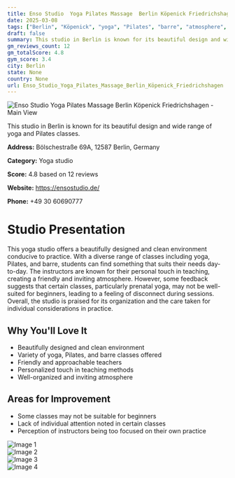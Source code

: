 ```yaml
---
title: Enso Studio  Yoga Pilates Massage  Berlin Köpenick Friedrichshagen
date: 2025-03-08
tags: ["Berlin", "Köpenick", "yoga", "Pilates", "barre", "atmosphere", "cleanliness", "Berlin"]  
draft: false
summary: This studio in Berlin is known for its beautiful design and wide range of yoga and Pilates classes.
gm_reviews_count: 12
gm_totalScore: 4.8
gym_score: 3.4
city: Berlin
state: None
country: None
url: Enso_Studio_Yoga_Pilates_Massage_Berlin_Köpenick_Friedrichshagen
---
```


<div className="aspect-[16/9] relative my-8">
  <img 
    src="https://lh5.googleusercontent.com/p/AF1QipNgyJniTZNrC_ifOpKuVgkpMlMpIaseJjMavZ9W=w1920-h1080-k-no"
    alt="Enso Studio  Yoga Pilates Massage  Berlin Köpenick Friedrichshagen - Main View"
    className="object-cover absolute inset-0 w-full h-full rounded-lg"
  />
</div>

This studio in Berlin is known for its beautiful design and wide range of yoga and Pilates classes.

**Address:** Bölschestraße 69A, 12587 Berlin, Germany

**Category:** Yoga studio

**Score:** 4.8 based on 12 reviews

**Website:** https://ensostudio.de/

**Phone:** +49 30 60690777

# Studio Presentation

This yoga studio offers a beautifully designed and clean environment conducive to practice. With a diverse range of classes including yoga, Pilates, and barre, students can find something that suits their needs day-to-day. The instructors are known for their personal touch in teaching, creating a friendly and inviting atmosphere. However, some feedback suggests that certain classes, particularly prenatal yoga, may not be well-suited for beginners, leading to a feeling of disconnect during sessions. Overall, the studio is praised for its organization and the care taken for individual considerations in practice.

## Why You'll Love It

- Beautifully designed and clean environment
- Variety of yoga, Pilates, and barre classes offered
- Friendly and approachable teachers
- Personalized touch in teaching methods
- Well-organized and inviting atmosphere

## Areas for Improvement

- Some classes may not be suitable for beginners
- Lack of individual attention noted in certain classes
- Perception of instructors being too focused on their own practice

<div className="grid grid-cols-1 xl:grid-cols-2 gap-4 my-8">
<div className="aspect-[4/3] relative"><img src="https://lh5.googleusercontent.com/p/AF1QipPkNsT4BiSeUN67qPvsXeixGGx_GDeK7ftcAzsj=w1920-h1080-k-no" alt="Image 1" className="object-cover absolute inset-0 w-full h-full rounded-lg" /></div>
<div className="aspect-[4/3] relative"><img src="https://lh5.googleusercontent.com/p/AF1QipOTc8fqyG9AndOm_KIiR9yF2KgsnoWpIS1XgghI=w1920-h1080-k-no" alt="Image 2" className="object-cover absolute inset-0 w-full h-full rounded-lg" /></div>
<div className="aspect-[4/3] relative"><img src="https://lh5.googleusercontent.com/p/AF1QipPxY7Axtq0gC2FnRVxYwu7Hc8k7ISQQcPbxYeOX=w1920-h1080-k-no" alt="Image 3" className="object-cover absolute inset-0 w-full h-full rounded-lg" /></div>
<div className="aspect-[4/3] relative"><img src="https://lh5.googleusercontent.com/p/AF1QipPeRQhkkOTXTbearG9k9Y-JhrrNoByCu8It4foL=w1920-h1080-k-no" alt="Image 4" className="object-cover absolute inset-0 w-full h-full rounded-lg" /></div>
</div>